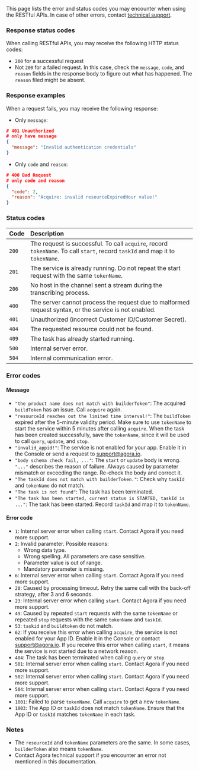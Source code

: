 This page lists the error and status codes you may encounter when using the <Vpd k="NAME"/> RESTful APIs. In case of other errors, contact [<Vg k="COMPANY"/> technical support](support@agora.io).

### Response status codes

When calling <Vpd k="NAME"/> RESTful APIs, you may receive the following HTTP status codes:

- `200` for a successful request
- Not `200` for a failed request. In this case, check the `message`, `code`, and `reason` fields in the response body to figure out what has happened. The `reason` filed might be absent.

### Response examples

When a request fails, you may receive the following response:

- Only `message`:

```json
# 401 Unauthorized
# only have message
{
  "message": "Invalid authentication credentials"
}
```

- Only `code` and `reason`:

```json
# 400 Bad Request
# only code and reason
{
  "code": 2,
  "reason": "Acquire: invalid resourceExpiredHour value!"
}
```

### Status codes

|Code | Description |
|:----|:------------|
|`200`  |   The request is successful. To call `acquire`, record `tokenName`. To call `start`, record `taskId` and map it to `tokenName`.|
|`201`  |	The service is already running. Do not repeat the start request with the same `tokenName`. |
|`206`  |	No host in the channel sent a stream during the transcribing process. |
|`400`  |	The server cannot process the request due to malformed request syntax, or the <Vpd k="NAME"/> service is not enabled.|
|`401`  |	Unauthorized (incorrect Customer ID/Customer Secret). |
|`404`  |	The requested resource could not be found. |
|`409`  |	The task has already started running. |
|`500`  |	Internal server error. |
|`504`  |	Internal communication error. |


### Error codes

#### Message

- `"the product name does not match with builderToken"`: The acquired `buildToken` has an issue. Call `acquire` again.
- `"resourceId reaches out the limited time interval!"`:  The `buildToken` expired after the 5-minute validity period. Make sure to use `tokenName` to start the service within 5 minutes after calling `acquire`. When the task has been created successfully, save the `tokenName`, since it will be used to call `query`, `update`, and `stop`.
- `"invalid_appid!"`: The <Vpd k="NAME"/> service is not enabled for your app. Enable it in the Console or send a request to support@agora.io.
- `"body schema check fail, ..."`: The `start` or `update` body is wrong. `"..."` describes the reason of failure. Always caused by parameter mismatch or exceeding the range. Re-check the body and correct it.
- `"The taskId does not match with builderToken."`: Check why `taskId` and `tokenName` do not match.
- `"The task is not found"`: The task has been terminated.
- `"The task has been started, current status is STARTED, taskId is ..."`: The task has been started. Record `taskId` and map it to `tokenName`.

#### Error code

- `1`: Internal server error when calling `start`. Contact Agora if you need more support.
- `2`: Invalid parameter. Possible reasons:
    - Wrong data type.
    - Wrong spelling. All parameters are case sensitive.
    - Parameter value is out of range.
    - Mandatory parameter is missing.
- `6`: Internal server error when calling `start`. Contact Agora if you need more support.
- `20`: Caused by processing timeout. Retry the same call with the back-off strategy, after 3 and 6 seconds.
- `23`: Internal server error when calling `start`. Contact Agora if you need more support.
- `49`: Caused by repeated `start` requests with the same `tokenName` or repeated `stop` requests with the same `tokenName` and `taskId`.
- `53`: `taskid` and `buildtoken` do not match.
- `62`: If you receive this error when calling `acquire`, the <Vpd k="NAME"/> service is not enabled for your App ID. Enable it in the Console or contact support@agora.io. If you receive this error when calling `start`, it means the service is not started due to a network reason.
- `404`: The task has been terminated when calling `query` or `stop`.
- `501`: Internal server error when calling `start`. Contact Agora if you need more support.
- `502`: Internal server error when calling `start`. Contact Agora if you need more support.
- `504`: Internal server error when calling `start`. Contact Agora if you need more support.
- `1001`: Failed to parse `tokenName`. Call `acquire` to get a new `tokenName`.
- `1003`: The App ID or `taskId` does not match `tokenName`. Ensure that the App ID or `taskId` matches `tokenName` in each <Vpd k="NAME"/> task.

### Notes

- The `resourceId` and `tokenName` parameters are the same. In some cases, `builderToken` also means `tokenName`.
- Contact Agora technical support if you encounter an error not mentioned in this documentation.